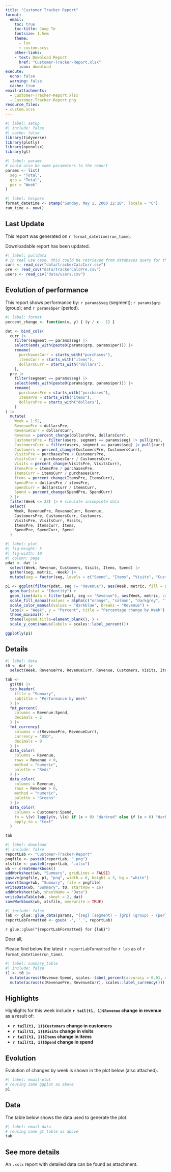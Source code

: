 ```yaml
---
title: "Customer Tracker Report"
format:
  email:
    toc: true
    toc-title: Jump To
    fontsize: 1.5em
    theme:
      - lux
      - custom.scss
    other-links:
    - text: Download Report
      href: "Customer-Tracker-Report.xlsx"
      icon: download
execute:
  echo: false
  warning: false
  cache: true
email-attachments:
  - Customer-Tracker-Report.xlsx
  - Customer-Tracker-Report.png
resource_files:
- custom.scss
---
```


```r
#| label: setup
#| include: false
#| cache: false
library(tidyverse)
library(plotly)
library(openxlsx)
library(gt)
```

```r
#| label: params
# could also be some parameters to the report
params <- list(
  seg = "Total",
  grp = "Total",
  per = "Week"
)
```

```r
#| label: helpers
format_datetime <- stamp("Sunday, May 1, 2000 22:10", locale = "C")
run_time <- now()
```

::: {.callout-note}

## Last Update

This report was generated on `r format_datetime(run_time)`. 

Downloadable report has been updated.
:::

```r
#| label: pulldata
# In real use case, this could be retrieved from databases query for the new date for example
curr <- read_csv("data/trackerCalcCurr.csv")
pre <- read_csv("data/trackerCalcPre.csv")
users <- read_csv("data/users.csv")
```

## Evolution of performance

This report shows performance by: `r params$seg` (segment); `r params$grp` (group); and `r params$per` (period).

```r
#| label: format
percent_change <- function(x, y) { (y / x - 1) }

dat <- bind_cols(
  curr |>
    filter(segment == params$seg) |>
    select(ends_with(paste0(params$grp, params$per))) |>
    rename(
      purchasesCurr = starts_with("purchases"),
      itemsCurr = starts_with("items"),
      dollarsCurr = starts_with("dollars"),
    ),
  pre |>
    filter(segment == params$seg) |>
    select(ends_with(paste0(params$grp, params$per))) |>
    rename(
      purchasesPre = starts_with("purchases"),
      itemsPre = starts_with("items"),
      dollarsPre = starts_with("dollars"),
    )
) |>
  mutate(
    Week = 1:52,
    RevenuePre = dollarsPre,
    RevenueCurr = dollarsCurr,
    Revenue = percent_change(dollarsPre, dollarsCurr),
    CustomersPre = filter(users, segment == params$seg) |> pull(pre),
    CustomersCurr = filter(users, segment == params$seg) |> pull(curr),
    Customers = percent_change(CustomersPre, CustomersCurr),
    VisitsPre = purchasesPre / CustomersPre,
    VisitsCurr = purchasesCurr / CustomersCurr,
    Visits = percent_change(VisitsPre, VisitsCurr),
    ItemsPre = itemsPre / purchasesPre,
    ItemsCurr = itemsCurr / purchasesCurr,
    Items = percent_change(ItemsPre, ItemsCurr),
    SpendPre = dollarsPre / itemsPre,
    SpendCurr = dollarsCurr / itemsCurr,
    Spend = percent_change(SpendPre, SpendCurr)
  ) |>
  filter(Week <= 22) |> # simulate incomplete data
  select(
    Week, RevenuePre, RevenueCurr, Revenue,
    CustomersPre, CustomersCurr, Customers,
    VisitsPre, VisitsCurr, Visits,
    ItemsPre, ItemsCurr, Items,
    SpendPre, SpendCurr, Spend
  )
```

```r
#| label: plot
#| fig-height: 5
#| fig-width: 10
#| column: page
pdat <- dat |>
  select(Week, Revenue, Customers, Visits, Items, Spend) |>
  gather(seg, metric, -Week) |>
  mutate(seg = factor(seg, levels = c("Spend", "Items", "Visits", "Customers", "Revenue")))

p1 <- ggplot(filter(pdat, seg != "Revenue"), aes(Week, metric, fill = seg)) +
  geom_bar(stat = "Identity") + 
  geom_line(data = filter(pdat, seg == "Revenue"), aes(Week, metric, col = "Revenue")) +
  scale_fill_manual(values = alpha(c("orange", "salmon", "darkgrey", "lightgreen", "lightblue"), 0.5), breaks = setdiff(levels(pdat$seg), "Revenue")) +
  scale_color_manual(values = "darkblue", breaks = "Revenue") +
  labs(x = "Week", y = "Percent", title = "Percentage change by Week") +
  theme_minimal() +
  theme(legend.title=element_blank(), ) +
  scale_y_continuous(labels = scales::label_percent())

ggplotly(p1)
```

## Details

```r
#| label: data
t0 <- dat |>
  select(Week, RevenuePre, RevenueCurr, Revenue, Customers, Visits, Items, Spend)

tab <- 
  gt(t0) |> 
  tab_header(
    title = "Summary",
    subtitle = "Performance by Week"
  ) |> 
  fmt_percent(
    columns = Revenue:Spend,
    decimals = 2
  ) |> 
  fmt_currency(
    columns = c(RevenuePre, RevenueCurr),
    currency = "USD",
    decimals = 0
  ) |> 
  data_color(
    columns = Revenue,
    rows = Revenue < 0,
    method = "numeric",
    palette = "Reds"
  ) |> 
  data_color(
    columns = Revenue,
    rows = Revenue > 0,
    method = "numeric",
    palette = "Greens"
  ) |> 
  data_color(
    columns = Customers:Spend,
    fn = \(v) lapply(v, \(x) if (x < 0) "darkred" else if (x > 0) "darkgreen" else "grey"),
    apply_to = "text"
  )

tab
```

```r
#| label: download
#| include: false
reportLab <- "Customer-Tracker-Report"
pngfile <- paste0(reportLab, ".png")
xlsfile <- paste0(reportLab, ".xlsx")
wb <- createWorkbook()
addWorksheet(wb, "Summary", gridLines = FALSE)
ggsave(pngfile, p1, "png", width = 6, height = 3, bg = "white")
insertImage(wb, "Summary", file = pngfile)
writeData(wb, "Summary", t0, startRow = 16)
addWorksheet(wb, sheetName = "Data")
writeDataTable(wb, sheet = 2, dat)
saveWorkbook(wb, xlsfile, overwrite = TRUE)
```


::: {.email}

```r
#| include: false
lab <- glue::glue_data(params, "{seg} (segment) - {grp} (group) - {per} (period)")
reportLabFormatted <- gsub('-', ' ', reportLab)
```


::: {.subject}
`r glue::glue("{reportLabFormatted} for {lab}")`
:::

Dear all, 

Please find below the latest `r reportLabFormatted` for `r lab` as of `r format_datetime(run_time)`.

```r
#| label: summary_table
#| include: false
t1 <- t0 |> 
  mutate(across(Revenue:Spend, scales::label_percent(accuracy = 0.01, digits = 1))) |> 
  mutate(across(c(RevenuePre, RevenueCurr), scales::label_currency()))
```

## Highlights

Highlights for this week include **`r tail(t1, 1)$Revenue` change in revenue** as a result of:

* **`r tail(t1, 1)$Customers` change in customers**
* **`r tail(t1, 1)$Visits` change in visits**
* **`r tail(t1, 1)$Items` change in items**
* **`r tail(t1, 1)$Spend` change in spend**

## Evolution

Evolution of changes by week is shown in the plot below (also attached).

```r
#| label: email-plot
# reusing same ggplot as above
p1
```

## Data

The table below shows the data used to generate the plot.

```r
#| label: email-data
# reusing same gt table as above
tab
```

## See more details

An `.xslx` report with detailed data can be found as attachment. 

:::


